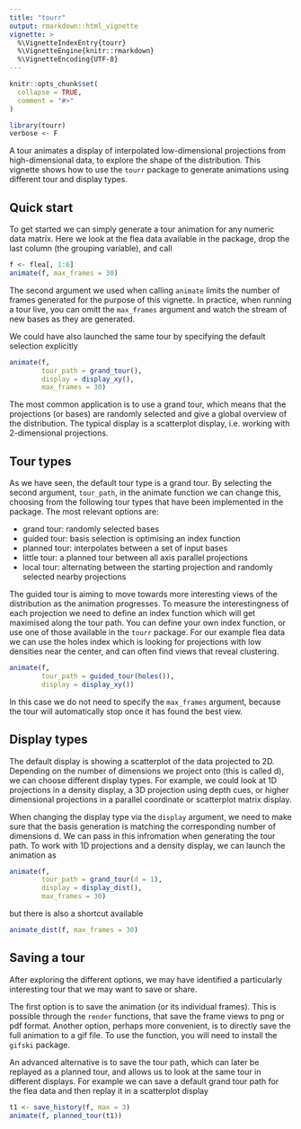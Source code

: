 ```yaml
---
title: "tourr"
output: rmarkdown::html_vignette
vignette: >
  %\VignetteIndexEntry{tourr}
  %\VignetteEngine{knitr::rmarkdown}
  %\VignetteEncoding{UTF-8}
---
```


```r
knitr::opts_chunk$set(
  collapse = TRUE,
  comment = "#>"
)
```

```r
library(tourr)
verbose <- F
```

A tour animates a display of interpolated low-dimensional projections from high-dimensional data, to explore the shape of the distribution. This vignette shows how to use the `tourr` package to generate animations using different tour and display types.

## Quick start

To get started we can simply generate a tour animation for any numeric data matrix. Here we look at the flea data available in the package, drop the last column (the grouping variable), and call

```r
f <- flea[, 1:6]
animate(f, max_frames = 30)
```

The second argument we used when calling `animate` limits the number of frames generated for the purpose of this vignette. In practice, when running a tour live, you can omitt the `max_frames` argument and watch the stream of new bases as they are generated.

We could have also launched the same tour by specifying the default selection explicitly

```r
animate(f,
        tour_path = grand_tour(),
        display = display_xy(),
        max_frames = 30)
```

The most common application is to use a grand tour, which means that the projections (or bases) are randomly selected and give a global overview of the distribution. The typical display is a scatterplot display, i.e. working with 2-dimensional projections.

## Tour types

As we have seen, the default tour type is a grand tour. By selecting the second argument, `tour_path`, in the animate function we can change this, choosing from the following tour types that have been implemented in the package. The most relevant options are:

- grand tour: randomly selected bases
- guided tour: basis selection is optimising an index function
- planned tour: interpolates between a set of input bases
- little tour: a planned tour between all axis parallel projections
- local tour: alternating between the starting projection and randomly selected nearby projections

The guided tour is aiming to move towards more interesting views of the distribution as the animation progresses. To measure the interestingness of each projection we need to define an index function which will get maximised along the tour path. You can define your own index function, or use one of those available in the `tourr` package. For our example flea data we can use the holes index which is looking for projections with low densities near the center, and can often find views that reveal clustering.

```r
animate(f,
        tour_path = guided_tour(holes()),
        display = display_xy())
```

In this case we do not need to specify the `max_frames` argument, because the tour will automatically stop once it has found the best view.

## Display types

The default display is showing a scatterplot of the data projected to 2D. Depending on the number of dimensions we project onto (this is called d), we can choose different display types. For example, we could look at 1D projections in a density display, a 3D projection using depth cues, or higher dimensional projections in a parallel coordinate or scatterplot matrix display.

When changing the display type via the `display` argument, we need to make sure that the basis generation is matching the corresponding number of dimensions d. We can pass in this infromation when generating the tour path. To work with 1D projections and a density display, we can launch the animation as

```r
animate(f,
        tour_path = grand_tour(d = 1),
        display = display_dist(),
        max_frames = 30)
```

but there is also a shortcut available

```r
animate_dist(f, max_frames = 30)
```

## Saving a tour

After exploring the different options, we may have identified a particularly interesting tour that we may want to save or share.

The first option is to save the animation (or its individual frames). This is possible through the `render` functions, that save the frame views to png or pdf format. Another option, perhaps more convenient, is to directly save the full animation to a gif file. To use the function, you will need to install the `gifski` package.

An advanced alternative is to save the tour path, which can later be replayed as a planned tour, and allows us to look at the same tour in different displays. For example we can save a default grand tour path for the flea data and then replay it in a scatterplot display

```r
t1 <- save_history(f, max = 3)
animate(f, planned_tour(t1))
```

